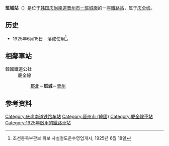 {{朝鮮半島車站資訊
| 公司色 = #0066b3
| 文字色 = 
| 站名 = 班城站<br />{{lang|en|Banseong}}
| 圖片 = Korail Banseong Station.jpg
| pxl = 
| 圖片說明 = 舊站建築 {{Update|圖片|time=2022-04-20}}
| 車站編號 = 
| 前一站 = [[郡北站|郡北]]
| 前一站距離 = 13.5
| 後一站距離 = 13.3
| 後一站 = [[晉州站_(韓國)|晋州]]
| 距離 = 78.1
| 起點站 = [[三浪津站|三浪津]]
| 所屬路線 = [[庆全线|庆全线]]
| 諺文 = 반성역
| 朝鮮漢字 = 班城驛
| 文觀部式 = Banseong-yeok
| 馬-賴式 = 
| 副站名 = 
| 停站路線數 = 
| 所屬公司 = [[韩国铁道公社|韩国铁道公社]]
| 所在地 = [[庆尚南道|庆尚南道]][[晋州市_(韩国)|晋州市]][[一班城面|一班城面]]
| 車站構造 = 地面車站
| 月台配置 = 1面2线
| 啟用年月日 = 1925年6月15日
| 廢站年月日 = 
| 上下車人次 = 
| 統計年度 = 
| 轉車 = 
| 備註 = 
| 全寬備註 = 
}}

'''班城站'''（{{kor|諺=반성역|漢=班城驛|羅=Banseong yeok|f=y}}）是位于[[韩国|韩国]][[庆尚南道|庆尚南道]][[晋州市_(韩国)|晋州市]][[一班城面|一班城面]]的一座[[鐵路站|鐵路站]]，属于[[庆全线|庆全线]]。

== 历史 ==
*1925年6月15日 - 落成使用<ref>조선총독부관보 휘보 사설철도운수영업개시, 1925년 6월 18일</ref>。

== 相鄰車站 ==
;韓國鐵道公社
:慶全線
::[[郡北站|郡北]]－'''班城'''－[[晉州站_(韓國)|晉州]]

== 参考资料 ==
{{reflist}}

{{庆全线}}
{{无穷花号}}

[[Category:庆尚南道铁路车站|Category:庆尚南道铁路车站]]
[[Category:晉州市_(韓國)|Category:晉州市 (韓國)]]
[[Category:慶全線車站|Category:慶全線車站]]
[[Category:1925年啟用的鐵路車站|Category:1925年啟用的鐵路車站]]